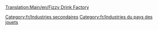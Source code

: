 [[Translation:Main/en/Fizzy Drink Factory]]
{{Template:Industries/Fr
|image=FizzyDrinkFactory.png
|nom=Usine de boissons gazeuses
|climats=[[Main/en/Climat/Fr#Pays des jouets|Pays des jouets]]
|accepte=[[Main/fr/Coca-Cola|Coca-cola]],[[Main/fr/Bulle|Bulle]]
|produit=[[Main/fr/Boisson gazeuse|Boisson gazeuse]]
|notes=Absent des autres [[Main/fr/Climat|climats]].
}}

[[Category:fr/Industries secondaires]]
[[Category:fr/Industries du pays des jouets]]